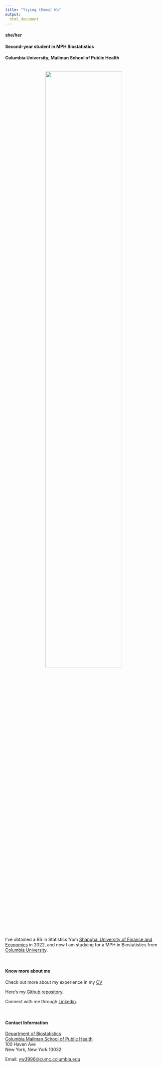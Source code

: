 ```yaml
---
title: "Yiying (Emma) Wu"
output: 
  html_document
---
```


####   she/her
####   Second-year student in MPH Biostatistics <br>
####   Columbia University, Mailman School of Public Health

<br>
<center>
![](images/wyy.pic.jpg){width=70%}
</center>
<br>

I've obtained a BS in Statistics from [Shanghai University of Finance and Economics](https://english.sufe.edu.cn/) in 2022, and now I am studying for a MPH in Biostatistics from [Columbia University](https://www.mailman.columbia.edu/become-student/departments/biostatistics). 

<br>

#### Know more about me

Check out more about my experience in my [CV](Experience.html)

Here's my [Github repository](http://github.com/wuyiying2018/).

Connect with me through [Linkedin](https://www.linkedin.com/in/yiying-wu-9a0bab251/).

<br>

#### Contact Information

[Department of Biostatistics](http://www.mailman.columbia.edu/academic-departments/biostatistics)  
[Columbia Mailman School of Public Health](http://www.mailman.columbia.edu/)  
100 Haven Ave
<br>
New York, New York 10032  


Email: [yw3996@cumc.columbia.edu](mailto:yw3996@cumc.columbia.edu)  







